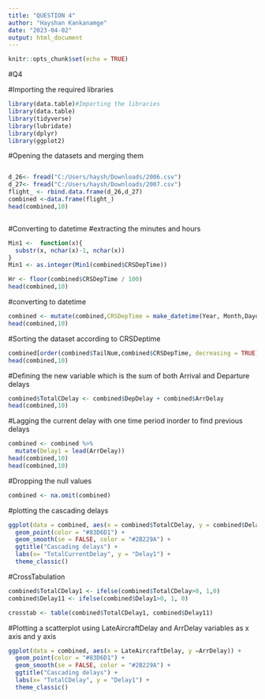 ---
title: "QUESTION 4"
author: "Hayshan Kankanamge"
date: "2023-04-02"
output: html_document
---

```{r setup, include=FALSE}
knitr::opts_chunk$set(echo = TRUE)
```

#Q4

#Importing the required libraries
```{r}
library(data.table)#Importing the libraries
library(data.table)
library(tidyverse)
library(lubridate)
library(dplyr)
library(ggplot2)
```
#Opening the datasets and merging them

```{r}
```


```{r}
d_26<- fread("C:/Users/haysh/Downloads/2006.csv")
d_27<- fread("C:/Users/haysh/Downloads/2007.csv")
flight_ <- rbind.data.frame(d_26,d_27)
combined <-data.frame(flight_)
head(combined,10)
```


```{r}
```
#Converting to datetime
#extracting the minutes and hours

```{r}
Min1 <-  function(x){
  substr(x, nchar(x)-1, nchar(x))
}
Min1 <- as.integer(Min1(combined$CRSDepTime))

Hr <- floor(combined$CRSDepTime / 100)
head(combined,10)
```
#converting to datetime

```{r}
combined <- mutate(combined,CRSDepTime = make_datetime(Year, Month,DayofMonth,Hr, Min1)) 
head(combined,10)    
```
#Sorting the dataset according to CRSDeptime

```{r}
combined[order(combined$TailNum,combined$CRSDepTime, decreasing = TRUE), ]
head(combined,10)

```
#Defining the new variable which is the sum of both Arrival and Departure delays
```{r}
combined$TotalCDelay <- combined$DepDelay + combined$ArrDelay
head(combined,10)
```
#Lagging the current delay with one time period inorder to find previous delays
```{r}
combined <- combined %>%
  mutate(Delay1 = lead(ArrDelay))
head(combined,10)
head(combined,10)

```
#Dropping the null values
```{r}
combined <- na.omit(combined)
```
#plotting the cascading delays
```{r}
ggplot(data = combined, aes(x = combined$TotalCDelay, y = combined$Delay1)) +
  geom_point(color = "#83D6D1") +
  geom_smooth(se = FALSE, color = "#2B229A") +
  ggtitle("Cascading delays") +
  labs(x= "TotalCurrentDelay", y = "Delay1") +
  theme_classic()
```
#CrossTabulation
```{r}
combined$TotalCDelay1 <- ifelse(combined$TotalCDelay>0, 1,0)
combined$Delay11 <- ifelse(combined$Delay1>0, 1, 0)

crosstab <- table(combined$TotalCDelay1, combined$Delay11)


```
#Plotting a scatterplot using LateAircraftDelay and ArrDelay variables as x axis and y axis

```{r}
ggplot(data = combined, aes(x = LateAircraftDelay, y =ArrDelay)) +
  geom_point(color = "#83D6D1") +
  geom_smooth(se = FALSE, color = "#2B229A") +
  ggtitle("Cascading delays") +
  labs(x= "TotalCDelay", y = "Delay1") +
  theme_classic()
```
  

```{r}
```

